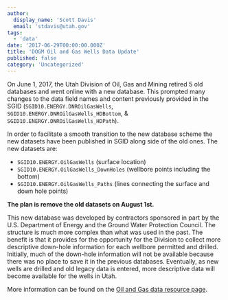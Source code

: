```yaml
---
author:
  display_name: 'Scott Davis'
  email: 'stdavis@utah.gov'
tags:
  - 'data'
date: '2017-06-29T00:00:00.000Z'
title: 'DOGM Oil and Gas Wells Data Update'
published: false
category: 'Uncategorized'
---
```


On June 1, 2017, the Utah Division of Oil, Gas and Mining retired 5 old databases and went online with a new database. This prompted many changes to the data field names and content previously provided in the SGID (`SGID10.ENERGY.DNROilGasWells`, `SGID10.ENERGY.DNROilGasWells_HDBottom`, & `SGID10.ENERGY.DNROilGasWells_HDPath`).

In order to facilitate a smooth transition to the new database scheme the new datasets have been published in SGID along side of the old ones. The new datasets are:

- `SGID10.ENERGY.OilGasWells` (surface location)
- `SGID10.ENERGY.OilGasWells_DownHoles` (wellbore points including the bottom)
- `SGID10.ENERGY.OilGasWells_Paths` (lines connecting the surface and down hole points)

**The plan is remove the old datasets on August 1st.**

This new database was developed by contractors sponsored in part by the U.S. Department of Energy and the Ground Water Protection Council. The structure is much more complex than what was used in the past. The benefit is that it provides for the opportunity for the Division to collect more descriptive down-hole information for each wellbore permitted and drilled. Initially, much of the down-hole information will not be available because there was no place to save it in the previous databases. Eventually, as new wells are drilled and old legacy data is entered, more descriptive data will become available for the wells in Utah.

<Contacts subject={frontmatter.title} contactKey="oil_wells" />

More information can be found on the [Oil and Gas data resource page](/products/sgid/energy/).
